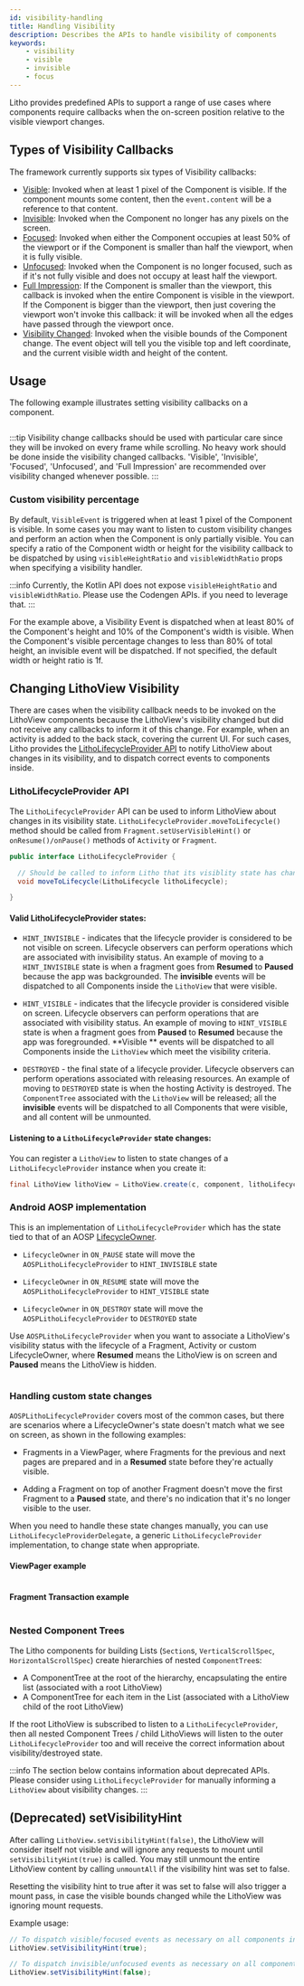 ```yaml
---
id: visibility-handling
title: Handling Visibility
description: Describes the APIs to handle visibility of components
keywords:
    - visibility
    - visible
    - invisible
    - focus
---
```



Litho provides predefined APIs to support a range of use cases where components
require callbacks when the on-screen position relative to the visible viewport changes.

## Types of Visibility Callbacks

The framework currently supports six types of Visibility callbacks:

- [Visible](pathname:///javadoc/com/facebook/litho/VisibleEvent.html): Invoked when at least 1
pixel of the Component is visible. If the component mounts some content, then the `event.content`
will be a reference to that content.
- [Invisible](pathname:///javadoc/com/facebook/litho/InvisibleEvent.html): Invoked when the
Component no longer has any pixels on the screen.
- [Focused](pathname:///javadoc/com/facebook/litho/FocusedVisibleEvent.html): Invoked when
 either the Component occupies at least 50% of the viewport or if the Component is smaller than
 half the viewport, when it is fully visible.
- [Unfocused](pathname:///javadoc/com/facebook/litho/UnfocusedVisibleEvent.html): Invoked
 when the Component is no longer focused, such as if it's not fully visible and does not occupy at
least half the viewport.
- [Full Impression](pathname:///javadoc/com/facebook/litho/FullImpressionVisibleEvent.html):
If the Component is smaller than the viewport, this callback is invoked when the entire Component
is visible in the viewport. If the Component is bigger than the viewport, then just covering the
viewport won't invoke this callback: it will be invoked when all the edges have passed through the
viewport once.
- [Visibility Changed](pathname:///javadoc/com/facebook/litho/VisibilityChangedEvent.html): Invoked
when the visible bounds of the Component change. The event object will tell you the visible top
and left coordinate, and the current visible width and height of the content.

## Usage

The following example illustrates setting visibility callbacks on a component.

``` kotlin file=sample/src/main/java/com/facebook/samples/litho/kotlin/documentation/VisibilityHandlingExampleComponent.kt start=start_example end=end_example
```

:::tip
Visibility change callbacks should be used with particular care since they will be invoked on every
frame while scrolling. No heavy work should be done inside the visibility changed callbacks.
'Visible', 'Invisible', 'Focused', 'Unfocused', and 'Full Impression' are recommended over visibility changed
whenever possible.
:::


### Custom visibility percentage

By default, `VisibleEvent` is triggered when at least 1 pixel of the Component is visible. In some
cases you may want to listen to custom visibility changes and perform an action when the Component
is only partially visible. You can specify a ratio of the Component width or height for the visibility
callback to be dispatched by using `visibleHeightRatio` and `visibleWidthRatio` props when specifying a visibility handler.

:::info
Currently, the Kotlin API does not expose `visibleHeightRatio` and `visibleWidthRatio`. Please use the Codengen APIs.
if you need to leverage that.
:::

For the example above, a Visibility Event is dispatched when at least 80% of the Component's
height and 10% of the Component's width is visible. When the Component's visible percentage
changes to less than 80% of total height, an invisible event will be dispatched. If not specified,
the default width or height ratio is 1f.

## Changing LithoView Visibility

There are cases when the visibility callback needs to be invoked on the LithoView components because the
LithoView's visibility changed but did not receive any callbacks to inform it of this change.
For example, when an activity is added to the back stack, covering the current UI. For such cases, Litho
provides the [LithoLifecycleProvider API](#litholifecycleprovider-api) to notify LithoView about changes
in its visibility, and to dispatch correct events to components inside.

### LithoLifecycleProvider API

The `LithoLifecycleProvider` API can be used to inform LithoView about  changes in its visibility state.
`LithoLifecycleProvider.moveToLifecycle()` method should be called from `Fragment.setUserVisibleHint()`
or `onResume()/onPause()` methods of `Activity` or `Fragment`.

```java
public interface LithoLifecycleProvider {

  // Should be called to inform Litho that its visiblity state has changed
  void moveToLifecycle(LithoLifecycle lithoLifecycle);

}
```

#### Valid LithoLifecycleProvider states:

* `HINT_INVISIBLE` - indicates that the lifecycle provider is considered to be not visible on
screen. Lifecycle observers can perform operations which are associated with invisibility status.
An example of moving to a `HINT_INVISIBLE` state is when a fragment goes from **Resumed** to **Paused**
because the app was backgrounded. The **invisible** events will be dispatched to all Components inside
the `LithoView` that were visible.

* `HINT_VISIBLE` - indicates that the lifecycle provider is considered visible on screen.
Lifecycle observers can perform operations that are associated with visibility status. An example
of moving to `HINT_VISIBLE` state is when a fragment goes from **Paused** to **Resumed** because the
app was foregrounded. **Visible ** events will be dispatched to all Components inside the `LithoView`
which meet the visibility criteria.

* `DESTROYED` - the final state of a lifecycle provider. Lifecycle observers can perform
operations associated with releasing resources. An example of moving to `DESTROYED` state is when
the hosting Activity is destroyed. The `ComponentTree` associated with the `LithoView` will be
released; all the **invisible** events will be dispatched to all Components that were visible,
and all content will be unmounted.

#### Listening to a `LithoLifecycleProvider` state changes:

You can register a `LithoView` to listen to state changes of a `LithoLifecycleProvider` instance when you create it:

```java
final LithoView lithoView = LithoView.create(c, component, lithoLifecycleProvider);
```

### Android AOSP implementation

This is an implementation of `LithoLifecycleProvider` which has the state tied to that of an AOSP
[LifecycleOwner](https://developer.android.com/topic/libraries/architecture/lifecycle#lco).

* `LifecycleOwner` in `ON_PAUSE` state will move the `AOSPLithoLifecycleProvider` to `HINT_INVISIBLE` state

* `LifecycleOwner` in `ON_RESUME` state will move the `AOSPLithoLifecycleProvider` to `HINT_VISIBLE` state

* `LifecycleOwner` in `ON_DESTROY` state will move the `AOSPLithoLifecycleProvider` to `DESTROYED` state

Use `AOSPLithoLifecycleProvider` when you want to associate a LithoView's visibility status with the
lifecycle of a Fragment, Activity or custom LifecycleOwner, where **Resumed** means the LithoView is
on screen and **Paused** means the LithoView is hidden.

```java file=sample/src/main/java/com/facebook/samples/litho/java/lifecycle/LifecycleDelegateActivity.java start=start_example_lifecycleprovider end=end_example_lifecycleprovider
```

### Handling custom state changes

`AOSPLithoLifecycleProvider` covers most of the common cases, but there are scenarios where a
LifecycleOwner's state doesn't match what we see on screen, as shown in the following examples:

* Fragments in a ViewPager, where Fragments for the previous and next pages are prepared and in a
**Resumed** state before they're actually visible.

* Adding a Fragment on top of another Fragment doesn't move the first Fragment to a **Paused**
state, and there's no indication that it's no longer visible to the user.

When you need to handle these state changes manually, you can use `LithoLifecycleProviderDelegate`,
a generic `LithoLifecycleProvider` implementation, to change state when appropriate.


#### ViewPager example

```java file=sample/src/main/java/com/facebook/samples/litho/java/lifecycle/ScreenSlidePageFragment.java start=start_example_lifecycleprovider end=end_example_lifecycleprovider
```

#### Fragment Transaction example

```java file=sample/src/main/java/com/facebook/samples/litho/java/lifecycle/LifecycleFragment.java start=start_example_lifecycleprovider end=end_example_lifecycleprovider
```

### Nested Component Trees

The Litho components for building Lists (`Section`s, `VerticalScrollSpec`, `HorizontalScrollSpec`) create
hierarchies of nested `ComponentTree`s:

* A ComponentTree at the root of the hierarchy, encapsulating the entire list (associated with a root LithoView)
* A ComponentTree for each item in the List (associated with a LithoView child of the root LithoView)

If the root LithoView is subscribed to listen to a `LithoLifecycleProvider`, then all nested
Component Trees / child LithoViews will listen to the outer `LithoLifecycleProvider` too and will
receive the correct information about visibility/destroyed state.

:::info
The section below contains information about deprecated APIs. Please consider using
`LithoLifecycleProvider` for manually informing a `LithoView` about visibility changes.
:::

## (Deprecated) setVisibilityHint

After calling `LithoView.setVisibilityHint(false)`, the LithoView will consider itself not visible
and will ignore any requests to mount until `setVisibilityHint(true)` is called.
You may still unmount the entire LithoView content by calling `unmountAll` if the visibility hint
was set to false.

Resetting the visibility hint to true after it was set to false will also trigger a mount pass, in
case the visible bounds changed while the LithoView was ignoring mount requests.

Example usage:
```java
// To dispatch visible/focused events as necessary on all components inside this LithoView
LithoView.setVisibilityHint(true);

// To dispatch invisible/unfocused events as necessary on all components inside this LithoView
LithoView.setVisibilityHint(false);
```
